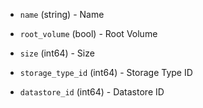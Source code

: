 <!-- Code generated from the comments of the StorageVolume struct in builder/mvm/iso/config.go; DO NOT EDIT MANUALLY -->

- `name` (string) - Name

- `root_volume` (bool) - Root Volume

- `size` (int64) - Size

- `storage_type_id` (int64) - Storage Type ID

- `datastore_id` (int64) - Datastore ID

<!-- End of code generated from the comments of the StorageVolume struct in builder/mvm/iso/config.go; -->
